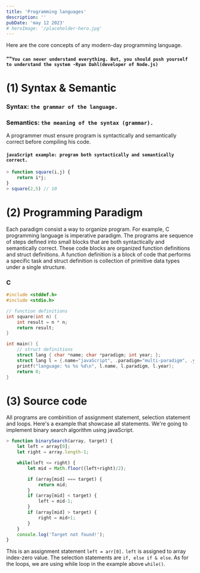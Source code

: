 ```yaml
---
title: 'Programming languages'
description: ''
pubDate: 'may 12 2023'
# heroImage: '/placeholder-hero.jpg'
---
```


Here are the core concepts of any modern-day programming language.	
#### ""`You can never understand everything. But, you should push yourself to understand the system -Ryan Dahl(developer of Node.js)`


# (1)  Syntax & Semantic 
### Syntax: `the grammar of the language.`
### Semantics: `the meaning of the syntax (grammar).`
A programmer must ensure program is syntactically and semantically correct before compiling 
his code.
#### `javaScript example: program both syntactically and semantically correct.`
```js
> function square(i,j) {
	return i*j;
}
> square(2,5) // 10
```

# (2) Programming Paradigm
Each paradigm consist a way to organize program. For example, C programming language is imperative paradigm.
The programs are sequence of steps defined into small blocks that are both syntactically and semantically correct.
These code blocks are organized function definitions and struct definitions. 
A function definition is a block of code that performs a specific task and struct definition is collection 
of primitive data types under a single structure. 
### C 
```c
#include <stddef.h>
#include <stdio.h>

// function definitions
int square(int n) {
	int result = n * n;
	return result;
}

int main() {
	// struct definitions
	struct lang { char *name; char *paradigm; int year; };
	struct lang l = {.name="javaScript", .paradigm="multi-paradigm", .year=1995};
	printf("language: %s %s %d\n", l.name, l.paradigm, l.year);
	return 0;
}
```


# (3) Source code 
All programs are combinition of assignment statement, selection statement and loops.
Here's a example that showcase all statements. We're going to implement binary search algorithm
using javaScript.
```js
> function binarySearch(array, target) {
	let left = array[0];
	let right = array.length-1;

	while(left <= right) {
		let mid = Math.floor((left+right)/2);

		if (array[mid] === target) {
			return mid;
		}
		if (array[mid] < target) {
			left = mid-1;
		}
		if (array[mid] > target) {
			right = mid+1;
		}
	}
	console.log('Target not found!');
}
```
This is an assignment statement `left = arr[0].` `left` is assigned to array index-zero value. 
The selection statements are `if, else if & else`. As for the loops, we are using while loop 
in the example above `while()`.
